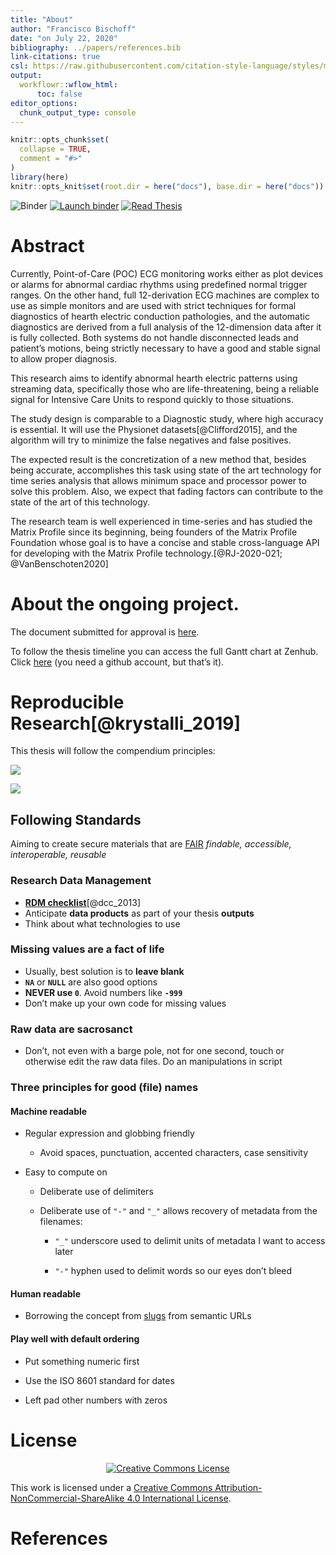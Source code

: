 ```yaml
---
title: "About"
author: "Francisco Bischoff"
date: "on July 22, 2020"
bibliography: ../papers/references.bib
link-citations: true
csl: https://raw.githubusercontent.com/citation-style-language/styles/master/american-medical-association.csl
output:
  workflowr::wflow_html:
      toc: false
editor_options:
  chunk_output_type: console
---
```


```r
knitr::opts_chunk$set(
  collapse = TRUE,
  comment = "#>"
)
library(here)
knitr::opts_knit$set(root.dir = here("docs"), base.dir = here("docs"))
```

<!-- badges: start -->

![Binder](https://github.com/franzbischoff/false.alarm/workflows/Binder/badge.svg) [![Launch
binder](https://mybinder.org/badge_logo.svg)](https://mybinder.org/v2/gh/franzbischoff/false.alarm/master?urlpath=rstudio)
[![Read
Thesis](https://img.shields.io/badge/read-thesis__down-brightgreen)](https://franzbischoff.github.io/false.alarm/)

<!-- badges: end -->

# Abstract

Currently, Point-of-Care (POC) ECG monitoring works either as plot devices or alarms for abnormal cardiac rhythms using
predefined normal trigger ranges. On the other hand, full 12-derivation ECG machines are complex to use as simple
monitors and are used with strict techniques for formal diagnostics of hearth electric conduction pathologies, and the
automatic diagnostics are derived from a full analysis of the 12-dimension data after it is fully collected. Both
systems do not handle disconnected leads and patient's motions, being strictly necessary to have a good and stable
signal to allow proper diagnosis.

This research aims to identify abnormal hearth electric patterns using streaming data, specifically those who are
life-threatening, being a reliable signal for Intensive Care Units to respond quickly to those situations.

The study design is comparable to a Diagnostic study, where high accuracy is essential. It will use the Physionet
datasets[@Clifford2015], and the algorithm will try to minimize the false negatives and false positives.

The expected result is the concretization of a new method that, besides being accurate, accomplishes this task using
state of the art technology for time series analysis that allows minimum space and processor power to solve this
problem. Also, we expect that fading factors can contribute to the state of the art of this technology.

The research team is well experienced in time-series and has studied the Matrix Profile since its beginning, being
founders of the Matrix Profile Foundation whose goal is to have a concise and stable cross-language API for developing
with the Matrix Profile technology.[@RJ-2020-021; @VanBenschoten2020]

# About the ongoing project.

The document submitted for approval is
[here](https://github.com/franzbischoff/false.alarm/blob/master/protocol/Protocol.pdf).

To follow the thesis timeline you can access the full Gantt chart at Zenhub. Click
[here](https://app.zenhub.com/workspaces/phd-thesis-5eb2ce34f5f30b3aed0a35af/roadmap) (you need a github account, but
that's it).

# Reproducible Research[@krystalli_2019]

This thesis will follow the compendium principles:

![](https://annakrystalli.me/rrresearch/assets/reproducible-data-analysis-04.png)

![](https://annakrystalli.me/rrresearch/assets/reproducible-data-analysis-06.png)

## Following Standards

Aiming to create secure materials that are [FAIR](https://www.nature.com/articles/sdata201618) *findable, accessible,
interoperable, reusable*

### Research Data Management

-   [**RDM
    checklist**](http://www.dcc.ac.uk/sites/default/files/documents/resource/DMP/DMP_Checklist_2013.pdf)[@dcc_2013]
-   Anticipate **data products** as part of your thesis **outputs**
-   Think about what technologies to use

### Missing values are a fact of life

-   Usually, best solution is to **leave blank**
-   **`NA`** or **`NULL`** are also good options
-   **NEVER use `0`**. Avoid numbers like **`-999`**
-   Don't make up your own code for missing values

### Raw data are sacrosanct

-   Don't, not even with a barge pole, not for one second, touch or otherwise edit the raw data files. Do an
    manipulations in script

### Three principles for good (file) names

#### Machine readable

-   Regular expression and globbing friendly

    -   Avoid spaces, punctuation, accented characters, case sensitivity

-   Easy to compute on

    -   Deliberate use of delimiters

    -   Deliberate use of `"-"` and `"_"` allows recovery of metadata from the filenames:

        -   `"_"` underscore used to delimit units of metadata I want to access later

        -   `"-"` hyphen used to delimit words so our eyes don't bleed

#### Human readable

-   Borrowing the concept from [slugs](https://en.wikipedia.org/wiki/Clean_URL#Slug) from semantic URLs

#### Play well with default ordering

-   Put something numeric first

-   Use the ISO 8601 standard for dates

-   Left pad other numbers with zeros

# License

<center>

[![Creative Commons
License](https://i.creativecommons.org/l/by-nc-sa/4.0/88x31.png)](https://creativecommons.org/licenses/by-nc-sa/4.0/)

</center>

This work is licensed under a [Creative Commons Attribution-NonCommercial-ShareAlike 4.0 International
License](https://creativecommons.org/licenses/by-nc-sa/4.0/).

# References
